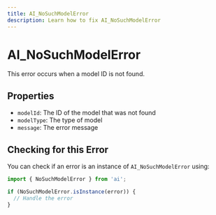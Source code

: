 ```yaml
---
title: AI_NoSuchModelError
description: Learn how to fix AI_NoSuchModelError
---
```


# AI_NoSuchModelError

This error occurs when a model ID is not found.

## Properties

- `modelId`: The ID of the model that was not found
- `modelType`: The type of model
- `message`: The error message

## Checking for this Error

You can check if an error is an instance of `AI_NoSuchModelError` using:

```typescript
import { NoSuchModelError } from 'ai';

if (NoSuchModelError.isInstance(error)) {
  // Handle the error
}
```
